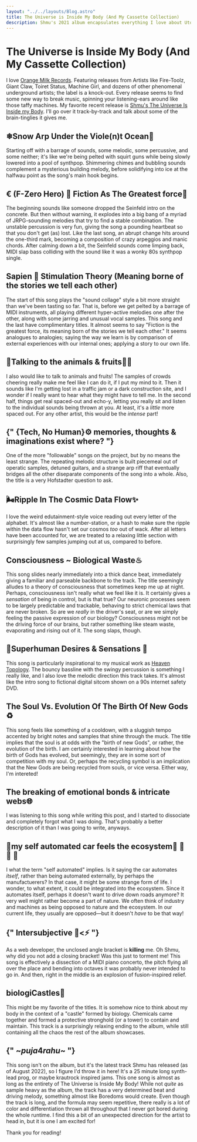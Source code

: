 ```yaml
---
layout: "../../layouts/Blog.astro"
title: The Universe is Inside My Body (And My Cassette Collection)
description: Shmu's 2021 album encapsulates everything I love about Utopian Virtual music
---
```


# The Universe is Inside My Body (And My Cassette Collection)

I love [Orange Milk Records](https://orangemilkrecords.bandcamp.com/). Featuring releases from Artists like Fire-Toolz, Giant Claw, Toiret Status, Machine Girl, and dozens of other phenomenal underground artists; the label is a knock-out. Every release seems to find some new way to break music, spinning your listening-ears around like those taffy machines. My favorite recent release is [Shmu's The Universe Is Inside my Body](https://orangemilkrecords.bandcamp.com/album/the-universe-is-inside-my-body). I'll go over it track-by-track and talk about some of the brain-tinglies it gives me.

## ❄Snow Arp Under the Viole(n)t Ocean🌊

Starting off with a barrage of sounds, some melodic, some percussive, and some neither; it's like we're being pelted with squirt guns while being slowly lowered into a pool of synthpop. Shimmering chimes and bubbling sounds complement a mysterious building melody, before solidifying into ice at the halfwau point as the song's main hook begins.

## € (F-Zero Hero) 🥝 Fiction As The Greatest force🚀

The beginning sounds like someone dropped the Seinfeld intro on the concrete. But then without warning, it explodes into a big bang of a myriad of JRPG-sounding melodies that try to find a stable combination. The unstable percussion is very fun, giving the song a pounding heartbeat so that you don't get (as) lost. Like the last song, an abrupt change hits around the one-third mark, becoming a composition of crazy arpeggios and manic chords. After calming down a bit, the Seinfeld sounds come limping back, MIDI slap bass colliding with the sound like it was a wonky 80s synthpop single.

## Sapien 🧠 Stimulation Theory (Meaning borne of the stories we tell each other)

The start of this song plays the "sound collage" style a bit more straight than we've been tasting so far. That is, before we get pelted by a barrage of MIDI instruments, all playing different hyper-active melodies one after the other, along with some jarring and unusual vocal samples. This song and the last have complimentary titles. It almost seems to say "Fiction is the greatest force, its meaning born of the stories we tell each other." It seems analogues to analogies; saying the way we learn is by comparison of external experiences with our internal ones; applying a story to our own life.

## 🍐Talking to the animals & fruits🎷🐢

I also would like to talk to animals and fruits! The samples of crowds cheering really make me feel like I can do it, if I put my mind to it. Then it sounds like I'm getting lost in a traffic jam or a dark construction site, and I wonder if I really want to hear what they might have to tell me. In the second half, things get real spaced-out and echo-y, letting you really sit and listen to the individual sounds being thrown at you. At least, it's a *little* more spaced out. For any other artist, this would be the *intense* part!

## {" {Tech, No Human}⚙ memories, thoughts & imaginations exist where? "}

One of the more "followable" songs on the project, but by no means the least strange. The repeating melodic structure is built piecemeal out of operatic samples, detuned guitars, and a strange arp riff that eventually bridges all the other diseparate components of the song into a whole. Also, the title is a very Hofstadter question to ask.

## 🌬Ripple In The Cosmic Data Flow✨

I love the weird edutainment-style voice reading out every letter of the alphabet. It's almost like a number-station, or a hash to make sure the ripple within the data flow hasn't set our cosmos *too* out of wack. After all letters have been accounted for, we are treated to a relaxing little section with surprisingly few samples jumping out at us, compared to before. 

## Consciousness ~ Biological Waste♨

This song slides nearly immediately into a thick dance beat, immediately giving a familiar and parseable backbone to the track. The title seemingly alludes to a theory of consciousness that sometimes keep me up at night. Perhaps, consciousness isn't really what we feel like it is. It certainly gives a *sensation* of being in control, but is that true? Our neuronic processes seem to be largely predictable and trackable, behaving to strict chemical laws that are never broken. So are we *really* in the driver's seat, or are we simply feeling the passive expression of our biology? Consciousness might not be the driving force of our brains, but rather something like steam waste, evaporating and rising out of it. The song slaps, though.

## 🦄Superhuman Desires & Sensations 🦄

This song is particularly inspirational to my musical work as [Heaven Topology](https://heaventopology.bandcamp.com/). The bouncy bassline with the swingy percussion is something I really like, and I also love the melodic direction this track takes. It's almost like the intro song to fictional digital sitcom shown on a 90s internet safety DVD.

## The Soul Vs. Evolution Of The Birth Of New Gods ♻

This song feels like something of a cooldown, with a sluggish tempo accented by bright notes and samples that shine through the muck. The title implies that the soul is at odds with the "birth of new Gods", or rather, the evolution of the birth. I am certainly interested in learning about how the birth of Gods has evolved, but seemingly, they are in some sort of competition with my soul. Or, perhaps the recycling symbol is an implication that the New Gods are being recycled from souls, or vice versa. Either way, I'm intereted!

## The breaking of emotional bonds & intricate webs🌐

I was listening to this song while writing this post, and I started to dissociate and completely forgot what I was doing. That's probably a better description of it than I was going to write, anyways.

## 🚖my self automated car feels the ecosystem🌵 🌴 🌱 🌿

I what the term "self automated" implies. Is it saying the car automates *itself*, rather than being automated externally, by perhaps the manufactuerers? In that case, it might be some strange form of life. I wonder, to what extent, it could be integrated into the ecosystem. Since it automates itself, perhaps it doesn't want to drive down roads anymore? It very well might rather become a part of nature. We often think of industry and machines as being opposed to nature and the ecosystem. In our current life, they usually are opposed—but it doesn't *have* to be that way!

## {" Intersubjective 🔮<<Electro Chemical>⚡ "}

As a web developer, the unclosed angle bracket is **killing** me. Oh Shmu, why did you not add a closing bracket! Was this just to torment me! This song is effectively a dissection of a MIDI piano concerto, the pitch flying all over the place and bending into octaves it was probably never intended to go in. And then, right in the middle is an explosion of fusion-inspired relief. 

## biologiCastles🏰

This might be my favorite of the titles. It is somehow nice to think about my body in the context of a "castle" formed by biology. Chemicals came together and formed a protective stronghold (or a tower) to contain and maintain. This track is a surprisingly relaxing ending to the album, while still containing all the chaos the rest of the album showcases. 

## {" ~$puja 4 rahu$~ "}

This song isn't on the album, but it's the latest track Shmu has released (as of August 2022), so I figure I'd throw it in here! It's a 25 minute long synth-lead prog, or maybe krautrock inspired jams. This one song is almost as long as the entirety of The Universe is Inside My Body! While not *quite* as sample heavy as the album, the track has a very determined beat and driving melody, something almost like Boredoms would create. Even though the track is long, and the formula may seem repetitive, there really is a lot of color and differentiation thrown all throughout that I never got bored during the whole runtime. I find this a bit of an unexpected direction for the artist to head in, but it is one I am excited for! 

Thank you for reading!